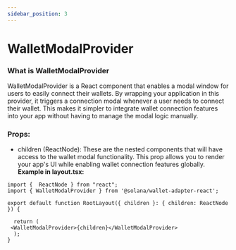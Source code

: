```yaml
---
sidebar_position: 3
---
```


# WalletModalProvider

### What is WalletModalProvider
WalletModalProvider is a React component that enables a modal window for users to easily connect their wallets. By wrapping your application in this provider, it triggers a connection modal whenever a user needs to connect their wallet. This makes it simpler to integrate wallet connection features into your app without having to manage the modal logic manually.

### Props:
- children (ReactNode): These are the nested components that will have access to the wallet modal functionality. This prop allows you to render your app's UI while enabling wallet connection features globally.
**Example in layout.tsx:**
```tsx
import {  ReactNode } from "react";
import { WalletModalProvider } from '@solana/wallet-adapter-react';

export default function RootLayout({ children }: { children: ReactNode }) {

  return (
 <WalletModalProvider>{children}</WalletModalProvider>
  );
}


```
